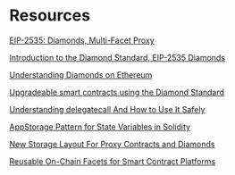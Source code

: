 # **Resources**

[EIP-2535: Diamonds, Multi-Facet Proxy](https://eips.ethereum.org/EIPS/eip-2535)

[Introduction to the Diamond Standard, EIP-2535 Diamonds](https://eip2535diamonds.substack.com/p/introduction-to-the-diamond-standard)

[Understanding Diamonds on Ethereum](https://dev.to/mudgen/understanding-diamonds-on-ethereum-1fb)

[Upgradeable smart contracts using the Diamond Standard](https://hiddentao.com/archives/2020/05/28/upgradeable-smart-contracts-using-diamond-standard)

[Understanding delegatecall And How to Use It Safely](https://eip2535diamonds.substack.com/p/understanding-delegatecall-and-how)

[AppStorage Pattern for State Variables in Solidity](https://dev.to/mudgen/appstorage-pattern-for-state-variables-in-solidity-3lki)

[New Storage Layout For Proxy Contracts and Diamonds](https://medium.com/1milliondevs/new-storage-layout-for-proxy-contracts-and-diamonds-98d01d0eadb)

[Reusable On-Chain Facets for Smart Contract Platforms](https://eip2535diamonds.substack.com/p/reusable-on-chain-facets-for-smart)